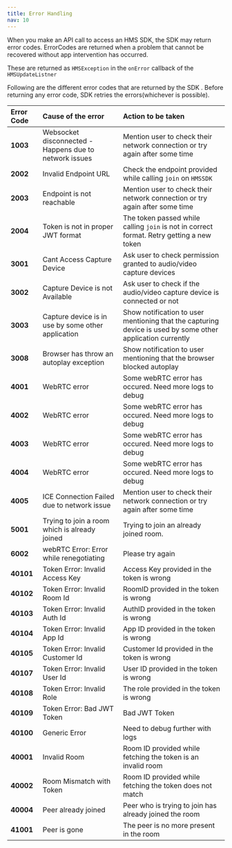 ```yaml
---
title: Error Handling
nav: 10
---
```


When you make an API call to access an HMS SDK, the SDK may return error codes. ErrorCodes are returned when a problem that cannot be recovered without app intervention has occurred.

These are returned as `HMSException` in the `onError` callback of the `HMSUpdateListner`

Following are the different error codes that are returned by the SDK . Before returning any error code, SDK retries the errors\(whichever is possible\).

| **Error Code** | **Cause of the error**                                 | **Action to be taken**                                                                                     |
| :------------- | :----------------------------------------------------- | :--------------------------------------------------------------------------------------------------------- |
| **1003**       | Websocket disconnected - Happens due to network issues | Mention user to check their network connection or try again after some time                                |
| **2002**       | Invalid Endpoint URL                                   | Check the endpoint provided while calling `join` on `HMSSDK`                                               |
| **2003**       | Endpoint is not reachable                              | Mention user to check their network connection or try again after some time                                |
| **2004**       | Token is not in proper JWT format                      | The token passed while calling `join` is not in correct format. Retry getting a new token                  |
| **3001**       | Cant Access Capture Device                             | Ask user to check permission granted to audio/video capture devices                                        |
| **3002**       | Capture Device is not Available                        | Ask user to check if the audio/video capture device is connected or not                                    |
| **3003**       | Capture device is in use by some other application     | Show notification to user mentioning that the capturing device is used by some other application currently |
| **3008**       | Browser has throw an autoplay exception                | Show notification to user mentioning that the browser blocked autoplay |
| **4001**       | WebRTC error                                           | Some webRTC error has occured. Need more logs to debug                                                     |
| **4002**       | WebRTC error                                           | Some webRTC error has occured. Need more logs to debug                                                     |
| **4003**       | WebRTC error                                           | Some webRTC error has occured. Need more logs to debug                                                     |
| **4004**       | WebRTC error                                           | Some webRTC error has occured. Need more logs to debug                                                     |
| **4005**       | ICE Connection Failed due to network issue             | Mention user to check their network connection or try again after some time                                |
| **5001**       | Trying to join a room which is already joined          | Trying to join an already joined room.                                                                     |
| **6002**       | webRTC Error: Error while renegotiating                | Please try again                                                                                           |
| **40101**      | Token Error: Invalid Access Key                        | Access Key provided in the token is wrong                                                                  |
| **40102**      | Token Error: Invalid Room Id                           | RoomID provided in the token is wrong                                                                      |
| **40103**      | Token Error: Invalid Auth Id                           | AuthID provided in the token is wrong                                                                      |
| **40104**      | Token Error: Invalid App Id                            | App ID provided in the token is wrong                                                                      |
| **40105**      | Token Error: Invalid Customer Id                       | Customer Id provided in the token is wrong                                                                 |
| **40107**      | Token Error: Invalid User Id                           | User ID provided in the token is wrong                                                                     |
| **40108**      | Token Error: Invalid Role                              | The role provided in the token is wrong                                                                    |
| **40109**      | Token Error: Bad JWT Token                             | Bad JWT Token                                                                                              |
| **40100**      | Generic Error                                          | Need to debug further with logs                                                                            |
| **40001**      | Invalid Room                                           | Room ID provided while fetching the token is an invalid room                                               |
| **40002**      | Room Mismatch with Token                               | Room ID provided while fetching the token does not match                                                   |
| **40004**      | Peer already joined                                    | Peer who is trying to join has already joined the room                                                     |
| **41001**      | Peer is gone                                           | The peer is no more present in the room                                                                    |